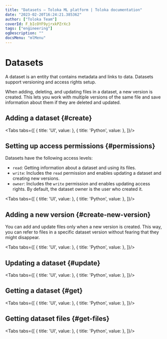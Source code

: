 ```yaml
---
title: "Datasets — Toloka ML platform | Toloka documentation"
date: "2023-02-20T16:24:21.385362"
author: ["Toloka Team"]
coverId: F_bIcOYF9yjrxkPZrXc3
tags: ["engineering"]
ogDescription: ""
docsMenu: "mlMenu"
---
```



# Datasets

A dataset is an entity that contains metadata and links to data. Datasets support versioning and access rights setup.

When adding, deleting, and updating files in a dataset, a new version is created. This lets you work with multiple versions of the same file and save information about them if they are deleted and updated.

## Adding a dataset {#create}

<Tabs tabs={[
  { title: 'UI', value: <DatasetsList8/> },
  { title: 'Python', value: <DatasetsList1/> },
]}/>

## Setting up access permissions {#permissions}

Datasets have the following access levels:

* `read`: Getting information about a dataset and using its files.
* `write`: Includes the `read` permission and enables updating a dataset and creating new versions.
* `owner`: Includes the `write` permission and enables updating access rights. By default, the dataset owner is the user who created it.

<Tabs tabs={[
  { title: 'UI', value: <MLComingSoon/> },
  { title: 'Python', value: <DatasetsList2/> },
]}/>

## Adding a new version {#create-new-version}

You can add and update files only when a new version is created. This way, you can refer to files in a specific dataset version without fearing that they might disappear.

<Tabs tabs={[
  { title: 'UI', value: <DatasetsList9/> },
  { title: 'Python', value: <DatasetsList3/> },
]}/>

## Updating a dataset {#update}

<Tabs tabs={[
  { title: 'UI', value: <MLComingSoon/> },
  { title: 'Python', value: <DatasetsList4/> },
]}/>

## Getting a dataset {#get}

<Tabs tabs={[
  { title: 'UI', value: <DatasetsList5/> },
  { title: 'Python', value: <DatasetsList6/> },
]}/>

## Getting dataset files {#get-files}

<Tabs tabs={[
  { title: 'UI', value: <DatasetsList10/> },
  { title: 'Python', value: <DatasetsList7/> },
]}/>
